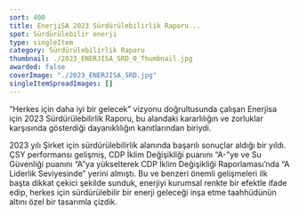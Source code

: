 ```yaml
---
sort: 400
title: EnerjiSA 2023 Sürdürülebilirlik Raporu...
spot: Sürdürülebilir enerji
type: singleItem
category: Sürdürülebilirlik Raporu
thumbnail: ./2023_ENERJISA_SRD_0_Thumbnail.jpg
awarded: false
coverImage: "./2023_ENERJISA_SRD.jpg"
singleItemSpreadImages: []
---
```


“Herkes için daha iyi bir gelecek” vizyonu doğrultusunda çalışan Enerjisa için 2023 Sürdürülebilirlik Raporu, bu alandaki kararlılığın ve zorluklar karşısında gösterdiği dayanıklılığın kanıtlarından biriydi.

2023 yılı Şirket için sürdürülebilirlik alanında başarılı sonuçlar aldığı bir yıldı. ÇSY performansı gelişmiş, CDP İklim Değişikliği puanını “A-”ye ve Su Güvenliği puanını “A”ya yükselterek CDP İklim Değişikliği Raporlaması’nda “A Liderlik Seviyesinde” yerini almıştı. Bu ve benzeri önemli gelişmeleri ilk başta dikkat çekici şekilde sunduk, enerjiyi kurumsal renkte bir efektle ifade edip, herkes için sürdürülebilir bir enerji geleceği inşa etme taahhüdünün altını özel bir tasarımla çizdik.
